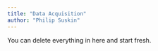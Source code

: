 ---
title: "Data Acquisition"
author: "Philip Suskin"
---

::: callout-note
You can delete everything in here and start fresh.
:::